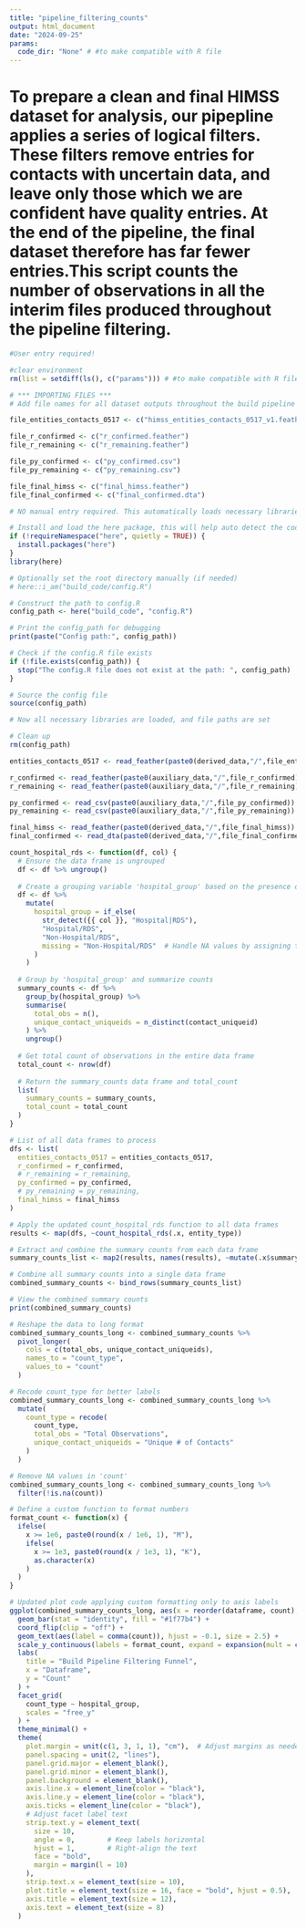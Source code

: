 ```yaml
---
title: "pipeline_filtering_counts"
output: html_document
date: "2024-09-25"
params:
  code_dir: "None" # #to make compatible with R file
---
```


# To prepare a clean and final HIMSS dataset for analysis, our pipepline applies a series of logical filters. These filters remove entries for contacts with uncertain data, and leave only those which we are confident have quality entries. At the end of the pipeline, the final dataset therefore has far fewer entries.This script counts the number of observations in all the interim files produced throughout the pipeline filtering. 

```r
#User entry required!

#clear environment
rm(list = setdiff(ls(), c("params"))) # #to make compatible with R file

# *** IMPORTING FILES ***
# Add file names for all dataset outputs throughout the build pipeline

file_entities_contacts_0517 <- c("himss_entities_contacts_0517_v1.feather")

file_r_confirmed <- c("r_confirmed.feather")
file_r_remaining <- c("r_remaining.feather")

file_py_confirmed <- c("py_confirmed.csv")
file_py_remaining <- c("py_remaining.csv")

file_final_himss <- c("final_himss.feather")
file_final_confirmed <- c("final_confirmed.dta")

```

```r
# NO manual entry required. This automatically loads necessary libraries and detects file paths.

# Install and load the here package, this will help auto detect the code directory and find the config.R script
if (!requireNamespace("here", quietly = TRUE)) {
  install.packages("here")
}
library(here)

# Optionally set the root directory manually (if needed)
# here::i_am("build_code/config.R")

# Construct the path to config.R
config_path <- here("build_code", "config.R")

# Print the config_path for debugging
print(paste("Config path:", config_path))

# Check if the config.R file exists
if (!file.exists(config_path)) {
  stop("The config.R file does not exist at the path: ", config_path)
}

# Source the config file
source(config_path)

# Now all necessary libraries are loaded, and file paths are set

# Clean up
rm(config_path)

```

```r

entities_contacts_0517 <- read_feather(paste0(derived_data,"/",file_entities_contacts_0517))

r_confirmed <- read_feather(paste0(auxiliary_data,"/",file_r_confirmed))
r_remaining <- read_feather(paste0(auxiliary_data,"/",file_r_remaining))

py_confirmed <- read_csv(paste0(auxiliary_data,"/",file_py_confirmed))
py_remaining <- read_csv(paste0(auxiliary_data,"/",file_py_remaining))

final_himss <- read_feather(paste0(derived_data,"/",file_final_himss))
final_confirmed <- read_dta(paste0(derived_data,"/",file_final_confirmed))
```


```r

count_hospital_rds <- function(df, col) {
  # Ensure the data frame is ungrouped
  df <- df %>% ungroup()
  
  # Create a grouping variable 'hospital_group' based on the presence of "Hospital" or "RDS" in the specified column
  df <- df %>%
    mutate(
      hospital_group = if_else(
        str_detect({{ col }}, "Hospital|RDS"),
        "Hospital/RDS",
        "Non-Hospital/RDS",
        missing = "Non-Hospital/RDS"  # Handle NA values by assigning them to "Non-Hospital/RDS"
      )
    )
  
  # Group by 'hospital_group' and summarize counts
  summary_counts <- df %>%
    group_by(hospital_group) %>%
    summarise(
      total_obs = n(),
      unique_contact_uniqueids = n_distinct(contact_uniqueid)
    ) %>%
    ungroup()
  
  # Get total count of observations in the entire data frame
  total_count <- nrow(df)
  
  # Return the summary_counts data frame and total_count
  list(
    summary_counts = summary_counts,
    total_count = total_count
  )
}

```

```r
# List of all data frames to process
dfs <- list(
  entities_contacts_0517 = entities_contacts_0517,
  r_confirmed = r_confirmed,
  # r_remaining = r_remaining,
  py_confirmed = py_confirmed,
  # py_remaining = py_remaining,
  final_himss = final_himss
)

# Apply the updated count_hospital_rds function to all data frames
results <- map(dfs, ~count_hospital_rds(.x, entity_type))

# Extract and combine the summary counts from each data frame
summary_counts_list <- map2(results, names(results), ~mutate(.x$summary_counts, dataframe = .y))

# Combine all summary counts into a single data frame
combined_summary_counts <- bind_rows(summary_counts_list)

# View the combined summary counts
print(combined_summary_counts)

```


```r
# Reshape the data to long format
combined_summary_counts_long <- combined_summary_counts %>%
  pivot_longer(
    cols = c(total_obs, unique_contact_uniqueids),
    names_to = "count_type",
    values_to = "count"
  )

# Recode count_type for better labels
combined_summary_counts_long <- combined_summary_counts_long %>%
  mutate(
    count_type = recode(
      count_type,
      total_obs = "Total Observations",
      unique_contact_uniqueids = "Unique # of Contacts"
    )
  )

# Remove NA values in 'count'
combined_summary_counts_long <- combined_summary_counts_long %>%
  filter(!is.na(count))

# Define a custom function to format numbers
format_count <- function(x) {
  ifelse(
    x >= 1e6, paste0(round(x / 1e6, 1), "M"),
    ifelse(
      x >= 1e3, paste0(round(x / 1e3, 1), "K"),
      as.character(x)
    )
  )
}

# Updated plot code applying custom formatting only to axis labels
ggplot(combined_summary_counts_long, aes(x = reorder(dataframe, count), y = count)) +
  geom_bar(stat = "identity", fill = "#1f77b4") +
  coord_flip(clip = "off") +
  geom_text(aes(label = comma(count)), hjust = -0.1, size = 2.5) +
  scale_y_continuous(labels = format_count, expand = expansion(mult = c(0, 0.2))) +
  labs(
    title = "Build Pipeline Filtering Funnel",
    x = "Dataframe",
    y = "Count"
  ) +
  facet_grid(
    count_type ~ hospital_group,
    scales = "free_y"
  ) +
  theme_minimal() +
  theme(
    plot.margin = unit(c(1, 3, 1, 1), "cm"),  # Adjust margins as needed
    panel.spacing = unit(2, "lines"),
    panel.grid.major = element_blank(),
    panel.grid.minor = element_blank(),
    panel.background = element_blank(),
    axis.line.x = element_line(color = "black"),
    axis.line.y = element_line(color = "black"),
    axis.ticks = element_line(color = "black"),
    # Adjust facet label text
    strip.text.y = element_text(
      size = 10,
      angle = 0,        # Keep labels horizontal
      hjust = 1,        # Right-align the text
      face = "bold",
      margin = margin(l = 10)
    ),
    strip.text.x = element_text(size = 10),
    plot.title = element_text(size = 16, face = "bold", hjust = 0.5),
    axis.title = element_text(size = 12),
    axis.text = element_text(size = 8)
  )


```

